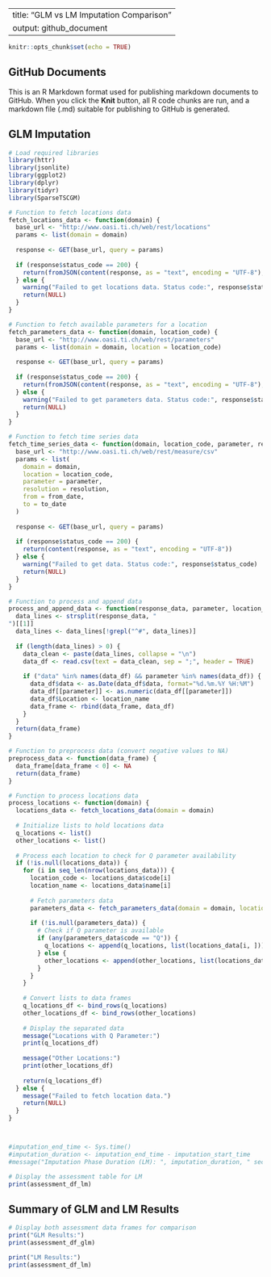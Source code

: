 
---
title: "GLM vs LM Imputation Comparison"
output: github_document
---

```r
knitr::opts_chunk$set(echo = TRUE)
```

## GitHub Documents

This is an R Markdown format used for publishing markdown documents to GitHub. When you click the **Knit** button, all R code chunks are run, and a markdown file (.md) suitable for publishing to GitHub is generated.

## GLM Imputation

```r
# Load required libraries
library(httr)
library(jsonlite)
library(ggplot2)
library(dplyr)
library(tidyr)
library(SparseTSCGM)

# Function to fetch locations data
fetch_locations_data <- function(domain) {
  base_url <- "http://www.oasi.ti.ch/web/rest/locations"
  params <- list(domain = domain)
  
  response <- GET(base_url, query = params)
  
  if (response$status_code == 200) {
    return(fromJSON(content(response, as = "text", encoding = "UTF-8"), flatten = TRUE))
  } else {
    warning("Failed to get locations data. Status code:", response$status_code)
    return(NULL)
  }
}

# Function to fetch available parameters for a location
fetch_parameters_data <- function(domain, location_code) {
  base_url <- "http://www.oasi.ti.ch/web/rest/parameters"
  params <- list(domain = domain, location = location_code)
  
  response <- GET(base_url, query = params)
  
  if (response$status_code == 200) {
    return(fromJSON(content(response, as = "text", encoding = "UTF-8"), flatten = TRUE))
  } else {
    warning("Failed to get parameters data. Status code:", response$status_code)
    return(NULL)
  }
}

# Function to fetch time series data
fetch_time_series_data <- function(domain, location_code, parameter, resolution, from_date, to_date) {
  base_url <- "http://www.oasi.ti.ch/web/rest/measure/csv"
  params <- list(
    domain = domain,
    location = location_code,
    parameter = parameter,
    resolution = resolution,
    from = from_date,
    to = to_date
  )
  
  response <- GET(base_url, query = params)
  
  if (response$status_code == 200) {
    return(content(response, as = "text", encoding = "UTF-8"))
  } else {
    warning("Failed to get data. Status code:", response$status_code)
    return(NULL)
  }
}

# Function to process and append data
process_and_append_data <- function(response_data, parameter, location_name, data_frame) {
  data_lines <- strsplit(response_data, "
")[[1]]
  data_lines <- data_lines[!grepl("^#", data_lines)]
  
  if (length(data_lines) > 0) {
    data_clean <- paste(data_lines, collapse = "\n")
    data_df <- read.csv(text = data_clean, sep = ";", header = TRUE)
    
    if ("data" %in% names(data_df) && parameter %in% names(data_df)) {
      data_df$data <- as.Date(data_df$data, format="%d.%m.%Y %H:%M")
      data_df[[parameter]] <- as.numeric(data_df[[parameter]])
      data_df$Location <- location_name
      data_frame <- rbind(data_frame, data_df)
    }
  }
  return(data_frame)
}

# Function to preprocess data (convert negative values to NA)
preprocess_data <- function(data_frame) {
  data_frame[data_frame < 0] <- NA
  return(data_frame)
}

# Function to process locations data
process_locations <- function(domain) {
  locations_data <- fetch_locations_data(domain = domain)
  
  # Initialize lists to hold locations data
  q_locations <- list()
  other_locations <- list()
  
  # Process each location to check for Q parameter availability
  if (!is.null(locations_data)) {
    for (i in seq_len(nrow(locations_data))) {
      location_code <- locations_data$code[i]
      location_name <- locations_data$name[i]
      
      # Fetch parameters data
      parameters_data <- fetch_parameters_data(domain = domain, location_code = location_code)
      
      if (!is.null(parameters_data)) {
        # Check if Q parameter is available
        if (any(parameters_data$code == "Q")) {
          q_locations <- append(q_locations, list(locations_data[i, ]))
        } else {
          other_locations <- append(other_locations, list(locations_data[i, ]))
        }
      }
    }
    
    # Convert lists to data frames
    q_locations_df <- bind_rows(q_locations)
    other_locations_df <- bind_rows(other_locations)
    
    # Display the separated data
    message("Locations with Q Parameter:")
    print(q_locations_df)
    
    message("Other Locations:")
    print(other_locations_df)
    
    return(q_locations_df)
  } else {
    message("Failed to fetch location data.")
    return(NULL)
  }
}



#imputation_end_time <- Sys.time()
#imputation_duration <- imputation_end_time - imputation_start_time
#message("Imputation Phase Duration (LM): ", imputation_duration, " seconds")

# Display the assessment table for LM
print(assessment_df_lm)
```

## Summary of GLM and LM Results

```r
# Display both assessment data frames for comparison
print("GLM Results:")
print(assessment_df_glm)

print("LM Results:")
print(assessment_df_lm)
```
